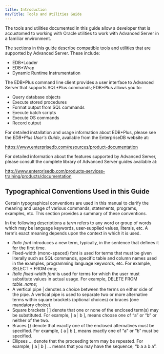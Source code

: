 ```yaml
---
title: Introduction
navTitle: Tools and Utilities Guide
---
```



The tools and utilities documented in this guide allow a developer that is accustomed to working with Oracle utilities to work with Advanced Server in a familiar environment.

The sections in this guide describe compatible tools and utilities that are supported by Advanced Server. These include:
 - EDB\*Loader
 - EDB\*Wrap
 - Dynamic Runtime Instrumentation

The EDB\*Plus command line client provides a user interface to Advanced Server that supports SQL\*Plus commands; EDB\*Plus allows you to:
 - Query database objects
 - Execute stored procedures
 - Format output from SQL commands
 - Execute batch scripts
 - Execute OS commands
 - Record output

For detailed installation and usage information about EDB\*Plus, please see the *EDB\*Plus User's Guide*, available from the EnterpriseDB website at:

<https://www.enterprisedb.com/resources/product-documentation>

For detailed information about the features supported by Advanced Server, please consult the complete library of Advanced Server guides available at:

<http://www.enterprisedb.com/products-services-training/products/documentation>

## Typographical Conventions Used in this Guide

Certain typographical conventions are used in this manual to clarify the meaning and usage of various commands, statements, programs, examples, etc. This section provides a summary of these conventions.

In the following descriptions a *term* refers to any word or group of words which may be language keywords, user-supplied values, literals, etc. A term’s exact meaning depends upon the context in which it is used.
 - *Italic font* introduces a new term, typically, in the sentence that defines it for the first time.
 - Fixed-width (mono-spaced) font is used for terms that must be given literally such as SQL commands, specific table and column names used in the examples, programming language keywords, etc. For example, SELECT \* FROM emp;
 - *Italic fixed-width font* is used for terms for which the user must substitute values in actual usage. For example, DELETE FROM *table\_name*;
 - A vertical pipe | denotes a choice between the terms on either side of the pipe. A vertical pipe is used to separate two or more alternative terms within square brackets (optional choices) or braces (one mandatory choice).
 - Square brackets \[ \] denote that one or none of the enclosed term(s) may be substituted. For example, \[ a | b \], means choose one of “a” or “b” or neither of the two.
 - Braces {} denote that exactly one of the enclosed alternatives must be specified. For example, { a | b }, means exactly one of “a” or “b” must be specified.
 - Ellipses ... denote that the proceeding term may be repeated. For example, \[ a | b \] ... means that you may have the sequence, “b a a b a”.

